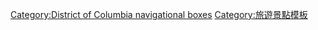 {{Navbox
|name = Washington DC landmarks
|title = [[华盛顿哥伦比亚特区]]地标
|state = {{{state|autocollapse}}}
|listclass = hlist

<!--PLEASE NOTE this template contains only the MAIN landmarks, not ALL of them.-->

|group1 = 纪念馆
|list1 =
* {{tsl|en|Adams Memorial (Saint-Gaudens)||Adams}}
* {{tsl|en|African American Civil War Memorial||African American Civil War}}
* {{tsl|en|American Veterans Disabled for Life Memorial||American Veterans Disabled for Life}}
* {{tsl|en|Belmont–Paul Women's Equality National Monument||Belmont–Paul Women's Equality National Monument}}
* {{tsl|en|Mary McLeod Bethune Memorial||Mary McLeod Bethune}}
* {{tsl|en|Boy Scout Memorial||Boy Scout}}
* {{tsl|en|James Buchanan Memorial||James Buchanan}}
* {{tsl|en|Statue of John Carroll||John Carroll}}
* [[哥倫比亞特區戰爭紀念碑]]
* {{tsl|en|Albert Einstein Memorial||Albert Einstein}}
* {{tsl|en|Emancipation Memorial||Emancipation}}
* {{tsl|en|Dwight D. Eisenhower Memorial||Dwight D. Eisenhower}}
* {{tsl|en|John Ericsson Memorial||John Ericsson}}
* {{tsl|en|Statue of David Farragut (Washington, D.C.)||David Farragut}}
* {{tsl|en|First Division Monument||First Division}}
* {{tsl|en|James A. Garfield Monument||James A. Garfield}}
* {{tsl|en|Samuel Gompers Memorial||Samuel Gompers}}
* {{tsl|en|Ulysses S. Grant Memorial||Ulysses S. Grant}}
* [[美国大屠杀纪念博物馆]]
* {{tsl|en|Holodomor Genocide Memorial, Washington, DC||Holodomor Genocide}}
* {{tsl|en|Equestrian statue of Andrew Jackson (Washington, D.C.)||Andrew Jackson}}
* {{tsl|en|Japanese American Memorial to Patriotism During World War II||Japanese American Patriotism During World War II}}
* [[杰斐逊纪念堂]]
* {{tsl|en|Lyndon Baines Johnson Memorial Grove on the Potomac||Lyndon Baines Johnson Grove}}
* {{tsl|en|John Paul Jones Memorial||John Paul Jones}}
* {{tsl|en|Statue of the Marquis de Lafayette (Washington, D.C.)||Marquis de Lafayette}}
* {{tsl|en|National Law Enforcement Officers Memorial||Law Enforcement Officers}}
* [[林肯纪念堂]]
**{{tsl|en|Abraham Lincoln (Lincoln Memorial)||statue}}
* {{tsl|en|Martin Luther King Jr. Memorial||Martin Luther King, Jr.}}
* [[朝鲜战争老兵纪念碑]]
* {{tsl|en|George Mason Memorial||George Mason}}
* {{tsl|en|George Gordon Meade Memorial||George Meade}}
* {{tsl|en|Peter Muhlenberg Memorial||Peter Muhlenberg}}
* {{tsl|en|National Statuary Hall Collection||National Statuary Hall Collection}}
* {{tsl|en|Navy – Merchant Marine Memorial||Navy – Merchant Marine}}
* ''{{tsl|en|Nuns of the Battlefield||Nuns of the Battlefield}}''
* {{tsl|en|Peace Monument||Peace Monument}}
* {{tsl|en|John J. Pershing General of the Armies||John J. Pershing}}
* {{tsl|en|Second Division Memorial||Second Division}}
* {{tsl|en|Memorial to the 56 Signers of the Declaration of Independence||Signers of the Declaration of Independence}}
* {{tsl|en|The Extra Mile||The Extra Mile}}
* ''{{tsl|en|The Three Soldiers||The Three Soldiers}}''
* {{tsl|en|Major General Comte Jean de Rochambeau||Jean de Rochambeau}}
* {{tsl|en|Franklin Delano Roosevelt Memorial||Franklin Delano Roosevelt}}
* {{tsl|en|Theodore Roosevelt Island||Theodore Roosevelt Island}}
* {{tsl|en|Taras Shevchenko Memorial||Taras Shevchenko}}
* {{tsl|en|Statues of the Liberators||Statues of the Liberators}}
* {{tsl|en|Oscar Straus Memorial||Oscar Straus}}
* {{tsl|en|Robert A. Taft Memorial||Robert A. Taft}}
* [[鐵達尼號紀念像]]
* {{tsl|en|United States Navy Memorial||United States Navy}}
* [[共产主义受害者纪念雕像 (华盛顿)]]
* [[越战纪念碑]]
* {{tsl|en|Vietnam Women's Memorial||Vietnam Women's}}
* [[華盛頓紀念碑]]
* {{tsl|en|Daniel Webster Memorial||Daniel Webster}}
* [[國家二戰紀念碑]]
**{{tsl|en|Rainbow Pool||Rainbow Pool}}

|group2 = 其他
|list2 =
* {{tsl|en|Capitol Reflecting Pool||Capitol Reflecting Pool}}
* [[圣母无玷始胎国家朝圣地圣殿]]
* [[美国国会公墓]]
* {{tsl|en|Frederick Douglass National Historic Site||Frederick Douglass National Historic Site}}
* {{tsl|en|Exorcist steps||''Exorcist'' steps}}
* [[福特剧院]]
**[[彼得森住所]]
* [[希利堂]]
* {{tsl|en|Islamic Center of Washington||Islamic Center}}
* {{tsl|en|Jefferson Pier||Jefferson Pier}}
* [[约翰·肯尼迪表演艺术中心]]
* [[國會圖書館 (美國)]] 
**[[湯馬斯·傑弗遜大樓]]
**{{tsl|en|John Adams Building||Adams}}
**{{tsl|en|James Madison Memorial Building||Madison}}
* [[美国国家植物园]]
**[[国会大厦廊柱]]
* [[國立建築博物館]]
* [[国家美术馆 (华盛顿)]]
* {{tsl|en|President Lincoln's Cottage at the Soldiers' Home||Lincoln's Cottage at Soldiers' Home}}
* {{tsl|en|Lincoln Memorial Reflecting Pool||Lincoln Memorial Reflecting Pool}}
* [[国家档案馆大楼]]
* [[华盛顿国家座堂]]
* [[国家广场]]
* [[旧邮政局大厦]]
* {{tsl|en|Old Stone House (Washington, D.C.)||Old Stone House}}
* [[史密森尼学会]]
* {{tsl|en|The Arts of War and The Arts of Peace||''The Arts of War'' and ''The Arts of Peace''}}
* [[潮汐湖]]
* [[财政部大楼 (华盛顿特区)]]
* {{tsl|en|Tudor Place||Tudor Place}}
* [[華盛頓聯合車站]]
* [[美國國會大廈]]
**[[国会山]]
* [[美國最高法院大樓]]
* [[水门综合大厦]]
* [[白宮]]
* {{tsl|en|Willard InterContinental Washington||Willard Hotel}}

|group3 = 公园</br>和广场
|list3 =
* [[宪法花园]]
* [[杜邦圆环]]
* [[東波托馬克公園]]
* [[法拉格特广场]]
* [[自由广场 (华盛顿哥伦比亚特区)]]
* [[拉法耶特广场 (华盛顿哥伦比亚特区)]]
* {{tsl|en|L'Enfant Plaza||L'Enfant Plaza}}
* {{tsl|en|Meridian Hill Park||Meridian Hill Park}}
* [[美国国家植物园]]
* {{tsl|en|National World War I Memorial (Washington, D.C.)||Pershing Park}}
* [[岩溪公園 (華盛頓哥倫比亞特區)]]
* [[椭圆形草坪]]
* [[联合广场 (华盛顿哥伦比亚特区)]]
* {{tsl|en|United States Botanic Garden||United States Botanic Garden}}
* [[西波托馬克公園]]

|group4 = 边界
|list4 =
* [[安那考斯迪亚河]]
* {{tsl|en|Arlington Memorial Bridge||Arlington Memorial Bridge}}
* {{tsl|en|Boundary markers of the original District of Columbia||Boundary markers of the original District of Columbia}}
* [[切萨皮克和俄亥俄运河]]
* [[宪法大道]]
* {{tsl|en|Key Bridge (Washington, D.C.)||Francis Scott Key Bridge}}
* [[宾夕法尼亚大道]]
* [[波托马克河]]
* {{tsl|en|Zero Milestone||Zero Milestone}}

|group5 = 附近的</br>地标 
|list5 =
* [[阿灵顿国家公墓]]
**{{tsl|en|Tomb of the Unknown Soldier (Arlington)||Tomb of the Unknown Soldier}}
**{{tsl|en|John F. Kennedy Eternal Flame||John F. Kennedy gravesite}}
**[[阿灵顿宫]]
* {{tsl|en|Marine Corps War Memorial||Marine Corps War Memorial}}
* {{tsl|en|Netherlands Carillon||Netherlands Carillon}}
* [[五角大楼]]
**{{tsl|en|Pentagon Memorial||Pentagon Memorial}}
* {{tsl|en|United States Air Force Memorial||United States Air Force Memorial}}
* {{tsl|en|Women in Military Service for America Memorial||Women in Military Service for America Memorial}}

|group6 = 计划
|list6 =
* {{tsl|en|Adams Memorial||Adams Memorial}}
* {{tsl|en|National Desert Storm and Desert Shield War Memorial Act||National Desert Storm and Desert Shield War Memorial}}
* {{tsl|en|National Liberty Memorial||National Liberty Memorial}}
* {{tsl|en|Peace Corps Commemorative||Peace Corps Commemorative}}
* {{tsl|en|National World War I Memorial (Washington, D.C.)||World War I}}

|group7 = 相关
|list7 =
* {{tsl|en|National Capital Memorial Advisory Commission||National Capital Memorial Advisory Commission}}
* {{tsl|en|National Mall and Memorial Parks||National Mall and Memorial Parks}}
* {{tsl|en|List of National Historic Landmarks in Washington, D.C.||List of National Historic Landmarks in Washington, D.C.}}
* {{tsl|en|National Register of Historic Places listings in Washington, D.C.||National Register of Historic Places in Washington, D.C.}}

|below=
{{tsl|en|List of public art in Washington, D.C.||华盛顿特区的公共艺术}} ({{tsl|en|Outdoor sculpture in Washington, D.C.||室外雕塑}}, {{tsl|en|American Revolution Statuary||美国革命雕塑}}, {{tsl|en|Civil War Monuments in Washington, D.C.||内战纪念碑}}, {{tsl|en|List of artworks commemorating African Americans in Washington, D.C.||纪念非裔美国人}})
}}<noinclude>
{{collapsible option}}

<!-- 没有链接 -->[[Category:District of Columbia navigational boxes]]
[[Category:旅遊景點模板]]

</noinclude>